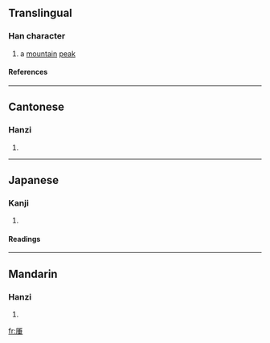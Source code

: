 ==Translingual==
===Han character===
{{Han char|rn=27|rad=厂|as=08|sn=10|four=7121<sub>4</sub>|canj=一竹十一 (MHJM)}}
# a [[mountain]] [[peak]]
====References====
{{Han ref|kx=0161.360|dkj=02960|dj=0368.130|hdz=10074.060|uh=539C|ud=21404|bh=D470|bd=54384}}
----
==Cantonese==
===Hanzi===
{{yue-hanzi|jyut=|y=cheui1}}
# {{defn|Cantonese}}
----
==Japanese==
===Kanji===
{{ja-kanji|grade=|rs=厂08}}
# {{defn|Japanese}} 
====Readings====
{{ja-readings|on=[[し]] (shi), [[すい]] (sui), [[ずい]] (zui)|kun=}}
----
==Mandarin==
===Hanzi===
{{cmn-hanzi|pin=[[zuī]] ([[zui1]])|wg=tsui<sup>1</sup>}}
# {{defn|Mandarin}}

[[fr:厜]]